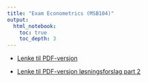```yaml
---
title: "Exam Econometrics (MSB104)"
output:
  html_notebook:
    toc: true
    toc_depth: 3
---
```


- [Lenke til PDF-versjon](https://github.com/joernih/MSB104TimeSeries/blob/main/inst/solutions/Exam_MSB104_Econometrics_F2020.pdf)

- [Lenke til PDF-versjon løsningsforslag part 2](https://github.com/joernih/MSB104TimeSeries/blob/main/inst/solutions/Exam_MSB104_Econometrics_S2021_Cont.utf8.pdf)

